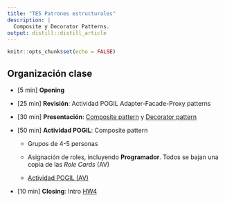 ```yaml
---
title: "TE5 Patrones estructurales"
description: |
  Composite y Decorator Patterns.
output: distill::distill_article
---
```


```r
knitr::opts_chunk$set(echo = FALSE)
```

## Organización clase

-   [5 min] **Opening**

-   [25 min] **Revisión**: Actividad POGIL Adapter-Facade-Proxy patterns

-   [30 min] **Presentación**: [Composite pattern](slides/TE5_1_composite.html) y [Decorator pattern](slides/TE5_2_decorator.html)

-   [50 min] **Actividad POGIL**: Composite pattern

    -   Grupos de 4-5 personas

    -   Asignación de roles, incluyendo **Programador**. Todos se bajan una copia de las *Role Cards* (AV)

    -   [Actividad POGIL (AV)](https://aulavirtual.uji.es/mod/resource/view.php?id=4618929)

-   [10 min] **Closing**: Intro [HW4](HW4.html)


